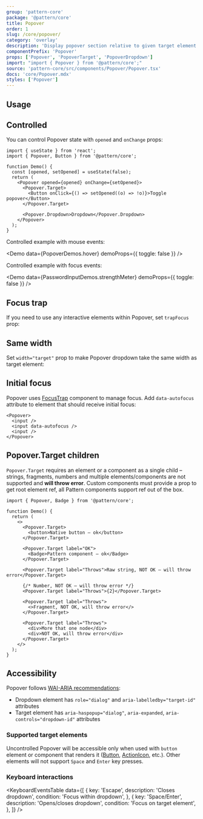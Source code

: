 ```yaml
---
group: 'pattern-core'
package: '@pattern/core'
title: Popover
order: 1
slug: /core/popover/
category: 'overlay'
description: 'Display popover section relative to given target element'
componentPrefix: 'Popover'
props: ['Popover', 'PopoverTarget', 'PopoverDropdown']
import: "import { Popover } from '@pattern/core';"
source: 'pattern-core/src/components/Popover/Popover.tsx'
docs: 'core/Popover.mdx'
styles: ['Popover']
---
```



## Usage

<Demo data={PopoverDemos.usage} />

## Controlled

You can control Popover state with `opened` and `onChange` props:

```tsx
import { useState } from 'react';
import { Popover, Button } from '@pattern/core';

function Demo() {
  const [opened, setOpened] = useState(false);
  return (
    <Popover opened={opened} onChange={setOpened}>
      <Popover.Target>
        <Button onClick={() => setOpened((o) => !o)}>Toggle popover</Button>
      </Popover.Target>

      <Popover.Dropdown>Dropdown</Popover.Dropdown>
    </Popover>
  );
}
```

Controlled example with mouse events:

<Demo data={PopoverDemos.hover} demoProps={{ toggle: false }} />

Controlled example with focus events:

<Demo data={PasswordInputDemos.strengthMeter} demoProps={{ toggle: false }} />

## Focus trap

If you need to use any interactive elements within Popover, set `trapFocus` prop:

<Demo data={PopoverDemos.form} />

## Same width

Set `width="target"` prop to make Popover dropdown take the same width as target element:

<Demo data={PopoverDemos.sameWidth} />

## Initial focus

Popover uses [FocusTrap](/core/focus-trap/) component to manage focus.
Add `data-autofocus` attribute to element that should receive initial focus:

```tsx
<Popover>
  <input />
  <input data-autofocus />
  <input />
</Popover>
```

## Popover.Target children

`Popover.Target` requires an element or a component as a single child –
strings, fragments, numbers and multiple elements/components are not supported and **will throw error**.
Custom components must provide a prop to get root element ref,
all Pattern components support ref out of the box.

```tsx
import { Popover, Badge } from '@pattern/core';

function Demo() {
  return (
    <>
      <Popover.Target>
        <button>Native button – ok</button>
      </Popover.Target>

      <Popover.Target label="OK">
        <Badge>Pattern component – ok</Badge>
      </Popover.Target>

      <Popover.Target label="Throws">Raw string, NOT OK – will throw error</Popover.Target>

      {/* Number, NOT OK – will throw error */}
      <Popover.Target label="Throws">{2}</Popover.Target>

      <Popover.Target label="Throws">
        <>Fragment, NOT OK, will throw error</>
      </Popover.Target>

      <Popover.Target label="Throws">
        <div>More that one node</div>
        <div>NOT OK, will throw error</div>
      </Popover.Target>
    </>
  );
}
```

## Accessibility

Popover follows [WAI-ARIA recommendations](https://www.w3.org/TR/wai-aria-practices-1.2/#dialog_modal):

- Dropdown element has `role="dialog"` and `aria-labelledby="target-id"` attributes
- Target element has `aria-haspopup="dialog"`, `aria-expanded`, `aria-controls="dropdown-id"` attributes

### Supported target elements

Uncontrolled Popover will be accessible only when used with `button` element or component that renders it ([Button](/core/button/), [ActionIcon](/core/action-icon/), etc.).
Other elements will not support `Space` and `Enter` key presses.

### Keyboard interactions

<KeyboardEventsTable
  data={[
    {
      key: 'Escape',
      description: 'Closes dropdown',
      condition: 'Focus within dropdown',
    },
    {
      key: 'Space/Enter',
      description: 'Opens/closes dropdown',
      condition: 'Focus on target element',
    },
  ]}
/>

